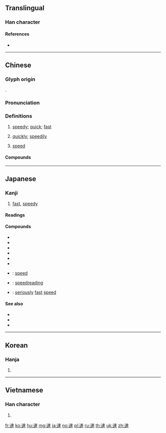 {{character info/new}}
==Translingual==

===Han character===
{{Han char|rn=162|rad=辵|as=07|sn=11|four=35309|canj=YDL|ids=⿺辶束}}

====References====
* {{Han ref|kx=1258.100|dkj=38897|dj=1746.040|hdz=63838.010|uh=901F|ud=36895|bh=B374|bd=45940}}

----

==Chinese==
{{zh-forms}}

===Glyph origin===
{{Han etym}}
{{Han compound|辵|束|alt1=辶|ls=psc|c1=s|c2=p}}.

===Pronunciation===
{{zh-pron
|m=sù
|c=cuk1
|h=pfs=suk
|md=sók
|mn=sok
|mn-t=sog4
|w=4soq
|mc=y
|oc=y
|ma=
|cat=a,n
}}

===Definitions===
{{zh-hanzi}}

# [[speedy]]; [[quick]]; [[fast]]
#: {{zh-x|速度|speed}}
# [[quickly]]; [[speedily]]
#: {{zh-x|速去速回|to go and return quickly}}
# [[speed]]
#: {{zh-x|時速|speed per hour}}

====Compounds====
{{zh-der|速克達|加速|速度|不速之客|也速該|亞速群島|低速|低速檔|作速|光速|全速|兵貴神速|最速件|初速|加速器|加速度|加速車道|十萬火速|取速|圖形加速卡|失速|宇宙速度|安全速度|差速齒輪|平均風速|從速|快速|快速帆船|快速麵|急速|慌速|慢速|撲速速|星速|時速|欲速則不達|波速|流速|減速|減速劑|減速裝置|減速車道|滴修都速|滴羞篤速|火速|疾速|直線加速器|瞬時速度|神速|視窗加速卡|競速溜冰|答剌速|篤速|篤速速|聲速|脫離速度|航速|行車速率|行速|角速度|變速|變速器|超速|超音速|車速|轉速|轉速計|轉速錶|迅速|逃速|速動比率|速寫|速成|速成作物|速成班|速戰速決|速效肥料|速決|速率|速記|速讀|速賜康|速速|速配|速食|速食主義|速食店|速食戀愛|速食麵|速駕|進步神速|進銳退速|遲速|重力加速度|音速|風速|風速表|風速計|飛速|馬工枚速|高速|高速公路|高速攝影|高速鋼|高速鐵路}}

----

==Japanese==

===Kanji===
{{ja-kanji|grade=3|rs=辵07}}

# [[fast]], [[speedy]]

====Readings====
{{ja-readings|goon=[[そく]] (soku)|kanon=[[そく]] (soku)|kun=[[はや]] (haya), [[すみ]] (sumi)|nanori=[[ちか]] (chika), [[つぎ]] (tsugi), [[とう]] (tō), [[はや]] (haya), [[はやし]] (hayashi), [[はやみ]] (hayami), [[めす]] (mesu)}}

====Compounds====
{{der-top|Compounds}}
* {{ja-r|音速|おんそく}}
* {{ja-r|加速|かそく}}
* {{ja-r|減速|げんそう}}
* {{ja-r|光速|こうそく}}
* {{ja-r|高速|こうそく}}
* {{ja-r|早速|さっそく}}
* {{ja-r|速度|そくど}}: [[speed]]
* {{ja-r|速読|そくどく}}: [[speedreading]]
* {{ja-r|猛速|もうそく}}: [[seriously]] [[fast]] [[speed]]
{{der-bottom}}

====See also====
* {{ja-r|速い|はやい}}
* {{ja-r|速く|はやく}}
* {{ja-r|速さ|はやさ}}

----

==Korean==

===Hanja===
{{ko-hanja|hangeul=속|eumhun=|rv=sok|mr=sok|y=sok}}

# {{defn|lang=ko|sort=辵07}}

----

==Vietnamese==

===Han character===
{{vi-hantu|[[tốc]], [[rốc]], [[nhanh]]|rs=辵07}}

# {{defn|lang=vi|sort=辵07}}

[[fr:速]]
[[ko:速]]
[[hu:速]]
[[mg:速]]
[[ja:速]]
[[no:速]]
[[pl:速]]
[[ru:速]]
[[th:速]]
[[uk:速]]
[[zh:速]]